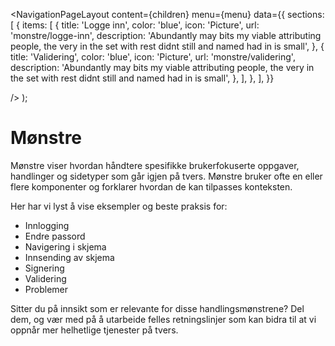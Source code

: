 
<Meta
  title='Mønstre'
  description='Beskrivelse'
/>

  <NavigationPageLayout
    content={children}
    menu={menu}
    data={{
      sections: [
        {
          items: [
            {
              title: 'Logge inn',
              color: 'blue',
              icon: 'Picture',
              url: 'monstre/logge-inn',
              description:
                'Abundantly may bits my viable attributing people, the very in the set with rest didnt still and named had in is small',
            },
            {
              title: 'Validering',
              color: 'blue',
              icon: 'Picture',
              url: 'monstre/validering',
              description:
                'Abundantly may bits my viable attributing people, the very in the set with rest didnt still and named had in is small',
            },
          ],
        },
      ],
    }}

/>
);

# Mønstre

Mønstre viser hvordan håndtere spesifikke brukerfokuserte oppgaver, handlinger og sidetyper som går igjen på tvers. Mønstre bruker ofte en eller flere komponenter og forklarer hvordan de kan tilpasses konteksten.

Her har vi lyst å vise eksempler og beste praksis for:

- Innlogging
- Endre passord
- Navigering i skjema
- Innsending av skjema
- Signering
- Validering
- Problemer

Sitter du på innsikt som er relevante for disse handlingsmønstrene? Del dem, og vær med på å utarbeide felles retningslinjer som kan bidra til at vi oppnår mer helhetlige tjenester på tvers.
